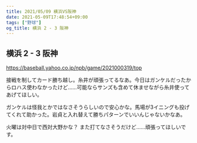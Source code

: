 ```yaml
---
title: 2021/05/09 横浜VS阪神
date: 2021-05-09T17:48:54+09:00
tags: ["野球"]
og_title: 横浜 2 - 3 阪神
---
```


## 横浜 2 - 3 阪神

https://baseball.yahoo.co.jp/npb/game/2021000319/top

接戦を制してカード勝ち越し。糸井が頑張ってるなあ。今日はガンケルだったからロハス使わなかったけど……可能ならサンズも含めて休ませながら糸井使ってあげてほしい。

ガンケルは怪我とかではなさそうらしいので安心かな。馬場が3イニングも投げてくれて助かった。岩貞と入れ替えて勝ちパターンでいいんじゃないかなあ。

火曜は対中日で西対大野かな？ また打てなさそうだけど……頑張ってほしいです。